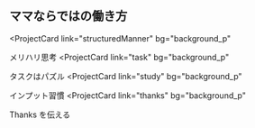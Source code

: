 ## ママならではの働き方

<ProjectCard
  link="structuredManner"
  bg="background_p"
>
メリハリ思考
</ProjectCard>
<ProjectCard
  link="task"
  bg="background_p"
>
タスクはパズル
</ProjectCard>
<ProjectCard
  link="study"
  bg="background_p"
>
インプット習慣
</ProjectCard>
<ProjectCard
  link="thanks"
  bg="background_p"
>
Thanks
を伝える
</ProjectCard>
